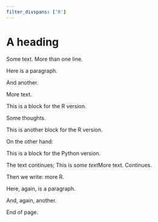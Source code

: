 ```yaml
---
filter_divspans: ['R']
---
```


# A heading

Some text.
More than one line.

::: {.notebook name="first_notebook"}
Here is a paragraph.

And another.
:::

More text.

::: R
This is a block for the R version.
:::

Some thoughts.

::: R
This is another block for the R version.
:::

On the other hand:

::: Python
This is a block for the Python version.
:::

The text continues; [This is *some text*]{.R}[More text]{.Python}.  Continues.

Then we write: [more R]{.R}.

::: {.notebook name="second_notebook"}
Here, again, is a paragraph.

And, again, another.
:::

End of page.
